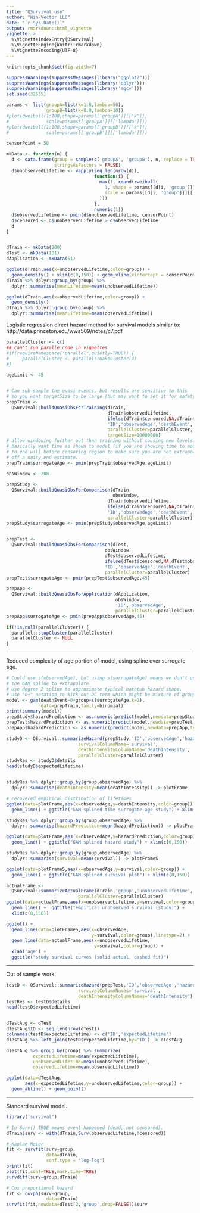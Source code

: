 ```yaml
---
title: "QSurvival use"
author: "Win-Vector LLC"
date: "`r Sys.Date()`"
output: rmarkdown::html_vignette
vignette: >
  %\VignetteIndexEntry{QSurvival}
  %\VignetteEngine{knitr::rmarkdown}
  %\VignetteEncoding{UTF-8}
---
```


```r
knitr::opts_chunk$set(fig.width=7)
```

```r
suppressWarnings(suppressMessages(library("ggplot2")))
suppressWarnings(suppressMessages(library('dplyr')))
suppressWarnings(suppressMessages(library('mgcv')))
set.seed(32535)

params <- list(groupA=list(k=1.8,lambda=50),
               groupB=list(k=0.8,lambda=10))
#plot(dweibull(1:100,shape=params[['groupA']][['k']],
#              scale=params[['groupA']][['lambda']]))
#plot(dweibull(1:100,shape=params[['groupB']][['k']],
#              scale=params[['groupB']][['lambda']]))

censorPoint = 50

mkData <- function(n) {
  d <- data.frame(group = sample(c('groupA', 'groupB'), n, replace = TRUE),
                  stringsAsFactors = FALSE)
  d$unobservedLifetime <- vapply(seq_len(nrow(d)),
                                 function(i) {
                                   max(1, round(rweibull(
                                     1, shape = params[[d[i, 'group']]][['k']],
                                     scale = params[[d[i, 'group']]][['lambda']]
                                   )))
                                 },
                                 numeric(1))
  d$observedLifetime <- pmin(d$unobservedLifetime, censorPoint)
  d$censored <- d$unobservedLifetime > d$observedLifetime
  d
}


dTrain <- mkData(200)
dTest <- mkData(101)
dApplication <- mkData(51)

ggplot(dTrain,aes(x=unobservedLifetime,color=group)) +
  geom_density() + xlim(c(0,150)) + geom_vline(xintercept = censorPoint)
dTrain %>% dplyr::group_by(group) %>%
  dplyr::summarise(meanLifetime=mean(unobservedLifetime))

ggplot(dTrain,aes(x=observedLifetime,color=group)) +
  geom_density() 
dTrain %>% dplyr::group_by(group) %>%
  dplyr::summarise(meanLifetime=mean(observedLifetime))
```



Logistic regression direct hazard method for survival models similar to: http://data.princeton.edu/wws509/notes/c7.pdf 

```r
parallelCluster <- c()
## can't run paralle code in vignettes
#if(requireNamespace("parallel",quietly=TRUE)) {
#     parallelCluster <- parallel::makeCluster(4)
#}

ageLimit <- 45


# Can sub-sample the quasi events, but results are sensitive to this
# so you want targetSize to be large (but may want to set it for safety).
prepTrain <- 
  QSurvival::buildQuasiObsForTraining(dTrain,
                                      dTrain$observedLifetime,
                                      ifelse(dTrain$censored,NA,dTrain$observedLifetime),
                                      'ID','observedAge','deathEvent',
                                      parallelCluster=parallelCluster,
                                      targetSize=10000000)
# allow windowing further out than training without causing new levels.
# basically want time as shown to model (if you are showing time to mode)
# to end will before censoring region to make sure you are not extrapolating
# off a noisy end estimate.
prepTrain$surrogateAge <- pmin(prepTrain$observedAge,ageLimit)

obsWindow <- 200

prepStudy <- 
  QSurvival::buildQuasiObsForComparison(dTrain,
                                        obsWindow,
                                      dTrain$observedLifetime,
                                      ifelse(dTrain$censored,NA,dTrain$observedLifetime),
                                      'ID','observedAge','deathEvent',
                                      parallelCluster=parallelCluster)
prepStudy$surrogateAge <- pmin(prepStudy$observedAge,ageLimit)


prepTest <- 
  QSurvival::buildQuasiObsForComparison(dTest,
                                     obsWindow,
                                     dTest$observedLifetime,
                                     ifelse(dTest$censored,NA,dTest$observedLifetime),
                                     'ID','observedAge','deathEvent',
                                     parallelCluster=parallelCluster)
prepTest$surrogateAge <- pmin(prepTest$observedAge,45)

prepApp <- 
  QSurvival::buildQuasiObsForApplication(dApplication,
                                         obsWindow,
                                         'ID','observedAge',
                                         parallelCluster=parallelCluster)
prepApp$surrogateAge <- pmin(prepApp$observedAge,45)

if(!is.null(parallelCluster)) {
  parallel::stopCluster(parallelCluster)
  parallelCluster <- NULL
}

```

*****

Reduced complexity of age portion of model, using spline over surrogate age.

```r
# Could use s(observedAge), but using s(surrogateAge) means we don't use
# the GAM spline to extrapolate.
# Use degree 2 spline to approximate typical bathtub hazard shape.
# Use "0+" notation to kick out DC term which might be mixture of groups sensitive.
model <- gam(deathEvent~0+group+s(surrogateAge,k=2),
             data=prepTrain,family=binomial)
print(summary(model))
prepStudy$hazardPrediction <- as.numeric(predict(model,newdata=prepStudy,type='response'))
prepTest$hazardPrediction <- as.numeric(predict(model,newdata=prepTest,type='response'))
prepApp$hazardPrediction <- as.numeric(predict(model,newdata=prepApp,type='response'))
```


```r
studyD <- QSurvival::summarizeHazard(prepStudy,'ID','observedAge','hazardPrediction',
                           survivalColumnName='survival',
                           deathIntensityColumnName='deathIntensity',
                           parallelCluster=parallelCluster) 
studyRes <- studyD$details
head(studyD$expectedLifetime)


studyRes %>% dplyr::group_by(group,observedAge) %>%
  dplyr::summarise(deathIntensity=mean(deathIntensity)) -> plotFrame

# recovered empirical distribution of lifetimes
ggplot(data=plotFrame,aes(x=observedAge,y=deathIntensity,color=group)) + 
  geom_line() + ggtitle("GAM splined time surrogate age study") + xlim(c(0,150))

studyRes %>% dplyr::group_by(group,observedAge) %>%
  dplyr::summarise(hazardPrediction=mean(hazardPrediction)) -> plotFrame

ggplot(data=plotFrame,aes(x=observedAge,y=hazardPrediction,color=group)) + 
  geom_line() + ggtitle("GAM splined hazard study") + xlim(c(0,150))

studyRes %>% dplyr::group_by(group,observedAge) %>%
  dplyr::summarise(survival=mean(survival)) -> plotFrameS

ggplot(data=plotFrameS,aes(x=observedAge,y=survival,color=group)) + 
  geom_line() + ggtitle("GAM splined survival plot") + xlim(c(0,150))

actualFrame <-
  QSurvival::summarizeActualFrame(dTrain,'group','unobservedLifetime',
                           parallelCluster=parallelCluster)
ggplot(data=actualFrame,aes(x=unobservedLifetime,y=survival,color=group)) +
  geom_line() +  ggtitle("empirical unobserved survival (study)") +
  xlim(c(0,150))

ggplot() +
  geom_line(data=plotFrameS,aes(x=observedAge,
                                y=survival,color=group),linetype=2) +
  geom_line(data=actualFrame,aes(x=unobservedLifetime,
                                 y=survival,color=group)) +
  xlab('age') + 
  ggtitle("study survival curves (solid actual, dashed fit)")
```

*****

Out of sample work.

```r

testD <- QSurvival::summarizeHazard(prepTest,'ID','observedAge','hazardPrediction',
                           survivalColumnNames='survival',
                           deathIntensityColumnNames='deathIntensity') 
testRes <- testD$details
head(testD$expectedLifetime)


dTestAug <- dTest
dTestAug$ID <- seq_len(nrow(dTest))
colnames(testD$expectedLifetime) <- c('ID','expectedLifetime')
dTestAug %>% left_join(testD$expectedLifetime,by='ID') -> dTestAug

dTestAug %>% group_by(group) %>% summarize(
          expectedLifetime=mean(expectedLifetime),
          unobservedLifetime=mean(unobservedLifetime),
          observedLifetime=mean(observedLifetime))

ggplot(data=dTestAug,
       aes(x=expectedLifetime,y=unobservedLifetime,color=group)) + 
  geom_abline() + geom_point()

```

*****

Standard survival model.

```r
library('survival')

# In Surv() TRUE means event happened (dead, not censored).
dTrain$surv <- with(dTrain,Surv(observedLifetime,!censored))

# Kaplan-Meier
fit <- survfit(surv~group,
               data=dTrain,
               conf.type = "log-log")
print(fit)
plot(fit,conf=TRUE,mark.time=TRUE)
survdiff(surv~group,dTrain)

# Cox proportional hazard
fit <- coxph(surv~group,
               data=dTrain)
survfit(fit,newdata=dTest[2,'group',drop=FALSE])$surv
```


